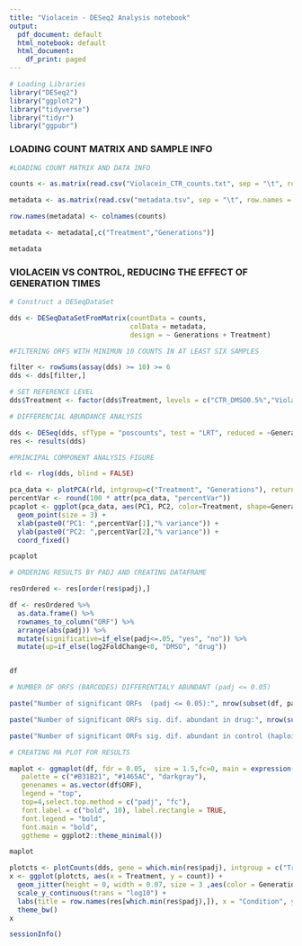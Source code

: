 ---
title: "Violacein - DESeq2 Analysis notebook"
output:
  pdf_document: default
  html_notebook: default
  html_document:
    df_print: paged
---

```{r}
# Loading Libraries
library("DESeq2")
library("ggplot2")
library("tidyverse")
library("tidyr")
library("ggpubr")
```

### LOADING COUNT MATRIX AND SAMPLE INFO 
```{r}
#LOADING COUNT MATRIX AND DATA INFO

counts <- as.matrix(read.csv("Violacein_CTR_counts.txt", sep = "\t", row.names = 1))

metadata <- as.matrix(read.csv("metadata.tsv", sep = "\t", row.names = 1))

row.names(metadata) <- colnames(counts)

metadata <- metadata[,c("Treatment","Generations")]

```

```{r}
metadata
```

### VIOLACEIN VS CONTROL, REDUCING THE EFFECT OF GENERATION TIMES
```{r}
# Construct a DESeqDataSet

dds <- DESeqDataSetFromMatrix(countData = counts,
                              colData = metadata,
                              design = ~ Generations + Treatment)
```


```{r}
#FILTERING ORFS WITH MINIMUN 10 COUNTS IN AT LEAST SIX SAMPLES

filter <- rowSums(assay(dds) >= 10) >= 6
dds <- dds[filter,]

# SET REFERENCE LEVEL
dds$Treatment <- factor(dds$Treatment, levels = c("CTR_DMSO0.5%","Violacein"))
```


```{r}
# DIFFERENCIAL ABUNDANCE ANALYSIS

dds <- DESeq(dds, sfType = "poscounts", test = "LRT", reduced = ~Generations , useT = FALSE)
res <- results(dds)
```

```{r}
#PRINCIPAL COMPONENT ANALYSIS FIGURE

rld <- rlog(dds, blind = FALSE)

pca_data <- plotPCA(rld, intgroup=c("Treatment", "Generations"), returnData=TRUE)
percentVar <- round(100 * attr(pca_data, "percentVar"))
pcaplot <- ggplot(pca_data, aes(PC1, PC2, color=Treatment, shape=Generations)) +
  geom_point(size = 3) +
  xlab(paste0("PC1: ",percentVar[1],"% variance")) +
  ylab(paste0("PC2: ",percentVar[2],"% variance")) + 
  coord_fixed()

pcaplot
```

```{r}
# ORDERING RESULTS BY PADJ AND CREATING DATAFRAME

resOrdered <- res[order(res$padj),]

df <- resOrdered %>%
  as.data.frame() %>%
  rownames_to_column("ORF") %>%
  arrange(abs(padj)) %>%
  mutate(significative=if_else(padj<=.05, "yes", "no")) %>%
  mutate(up=if_else(log2FoldChange<0, "DMSO", "drug"))


df
```


```{r}
# NUMBER OF ORFS (BARCODES) DIFFERENTIALY ABUNDANT (padj <= 0.05)

paste("Number of significant ORFs  (padj <= 0.05):", nrow(subset(df, padj <= 0.05)))

paste("Number of significant ORFs sig. dif. abundant in drug:", nrow(subset(df, up == "drug" & significative == "yes")))

paste("Number of significant ORFs sig. dif. abundant in control (haploinsufficiency):", nrow(subset(df, up == "DMSO" & significative == "yes" )))

```

```{r}
# CREATING MA PLOT FOR RESULTS 

maplot <- ggmaplot(df, fdr = 0.05,  size = 1.5,fc=0, main = expression("Violacein vs Control (DMSO 0.5%)"),
   palette = c("#B31B21", "#1465AC", "darkgray"), 
   genenames = as.vector(df$ORF),
   legend = "top", 
   top=4,select.top.method = c("padj", "fc"),
   font.label = c("bold", 10), label.rectangle = TRUE,
   font.legend = "bold", 
   font.main = "bold",
   ggtheme = ggplot2::theme_minimal())

maplot

```

```{r}
plotcts <- plotCounts(dds, gene = which.min(res$padj), intgroup = c("Treatment", "Generations"), returnData = TRUE)
x <- ggplot(plotcts, aes(x = Treatment, y = count)) +
  geom_jitter(height = 0, width = 0.07, size = 3 ,aes(color = Generations)) +
  scale_y_continuous(trans = "log10") +
  labs(title = row.names(res[which.min(res$padj),]), x = "Condition", y = "Normalized counts") +
  theme_bw()
x
```

```{r}
sessionInfo()
```


